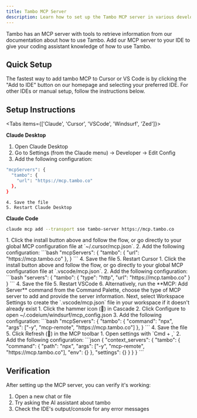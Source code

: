 ```yaml
---
title: Tambo MCP Server
description: Learn how to set up the Tambo MCP server in various development environments.
---
```



Tambo has an MCP server with tools to retrieve information from our documentation about how to use Tambo. Add our MCP server to your IDE to give your coding assistant knowledge of how to use Tambo.

## Quick Setup

The fastest way to add tambo MCP to Cursor or VS Code is by clicking the "Add to IDE" button on our homepage and selecting your preferred IDE. For other IDEs or manual setup, follow the instructions below.

## Setup Instructions

<Tabs items={['Claude', 'Cursor', 'VSCode', 'Windsurf', 'Zed']}>
  <Tab id="tab-claude" value="Claude">

**Claude Desktop**

1. Open Claude Desktop
2. Go to Settings (from the Claude menu) → Developer → Edit Config
3. Add the following configuration:

```bash
"mcpServers": {
  "tambo": {
    "url": "https://mcp.tambo.co"
  },
}
```

    4. Save the file
    5. Restart Claude Desktop

**Claude Code**

```bash
claude mcp add --transport sse tambo-server https://mcp.tambo.co
```

  </Tab>

<Tab id="tab-cursor" value="Cursor">
  1. Click the install button above and follow the flow, or go directly to your global MCP configuration file at `~/.cursor/mcp.json`.
  2. Add the following configuration: 
  ```bash 
  "mcpServers": {
    "tambo": {
      "url": "https://mcp.tambo.co"
    },
  }
  ``` 
  4. Save the file
  5. Restart Cursor
</Tab>

<Tab id="tab-vscode" value="VSCode">
  1. Click the install button above and follow the flow, or go directly to your global MCP configuration file at `.vscode/mcp.json`.
  2. Add the following configuration:
  ```bash 
  "servers": {
    "tambo": {
      "type": "http",
      "url": "https://mcp.tambo.co"
    }
  }
  ``` 
  4. Save the file
  5. Restart VSCode
  6. Alternatively, run the **MCP: Add Server** command from the Command Palette, choose the type of MCP server to add and provide the server information. Next, select Workspace Settings to create the `.vscode/mcp.json` file in your workspace if it doesn't already exist
</Tab>

<Tab id="tab-windsurf" value="Windsurf">
  1. Click the hammer icon (🔨) in Cascade
  2. Click Configure to open ~/.codeium/windsurf/mcp_config.json
  3. Add the following configuration: 
  ```bash 
  "mcpServers": {
    "tambo": {
      "command": "npx",
      "args": ["-y", "mcp-remote", "https://mcp.tambo.co"]
    },
  }
  ``` 
  4. Save the file
  5. Click Refresh (🔄) in the MCP toolbar
</Tab>

<Tab id="tab-zed" value="Zed">
1. Open settings with `Cmd + ,`
2. Add the following configuration:
```json
{
    "context_servers": {
    "tambo": {
        "command": {
        "path": "npx",
        "args": ["-y", "mcp-remote", "https://mcp.tambo.co"],
        "env": {}
        },
        "settings": {}
    }
    }
}
```
</Tab>
</Tabs>

## Verification

After setting up the MCP server, you can verify it's working:

1. Open a new chat or file
2. Try asking the AI assistant about tambo
3. Check the IDE's output/console for any error messages
